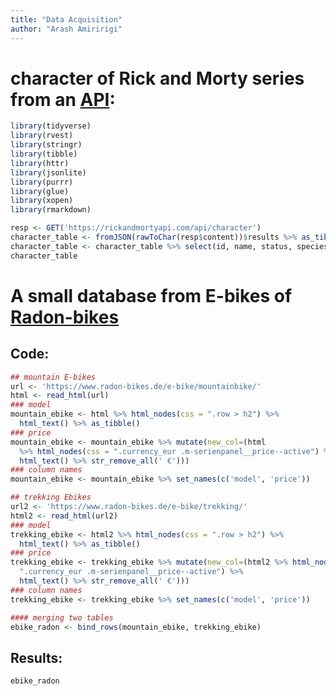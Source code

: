 ```yaml
---
title: "Data Acquisition"
author: "Arash Amiririgi"
---
```


# character of Rick and Morty series from an [API](https://rickandmortyapi.com/api):

``` r
library(tidyverse)
library(rvest)
library(stringr)
library(tibble)
library(httr)
library(jsonlite)
library(purrr)
library(glue)
library(xopen)
library(rmarkdown)

resp <- GET('https://rickandmortyapi.com/api/character')
character_table <- fromJSON(rawToChar(resp$content))$results %>% as_tibble()
character_table <- character_table %>% select(id, name, status, species, gender)
character_table
```


# A small database from E-bikes of  [Radon-bikes](https://www.radon-bikes.de)

## Code:

```r

## mountain E-bikes
url <- 'https://www.radon-bikes.de/e-bike/mountainbike/'
html <- read_html(url)
### model
mountain_ebike <- html %>% html_nodes(css = ".row > h2") %>%
  html_text() %>% as_tibble()
### price
mountain_ebike <- mountain_ebike %>% mutate(new_col=(html
  %>% html_nodes(css = ".currency_eur .m-serienpanel__price--active") %>% 
  html_text() %>% str_remove_all(' €')))
### column names
mountain_ebike <- mountain_ebike %>% set_names(c('model', 'price'))

## trekking Ebikes
url2 <- 'https://www.radon-bikes.de/e-bike/trekking/'
html2 <- read_html(url2)
### model
trekking_ebike <- html2 %>% html_nodes(css = ".row > h2") %>%
  html_text() %>% as_tibble()
### price
trekking_ebike <- trekking_ebike %>% mutate(new_col=(html2 %>% html_nodes(css =
  ".currency_eur .m-serienpanel__price--active") %>% 
  html_text() %>% str_remove_all(' €')))
### column names
trekking_ebike <- trekking_ebike %>% set_names(c('model', 'price'))

#### merging two tables
ebike_radon <- bind_rows(mountain_ebike, trekking_ebike)
```


## Results:

```r
ebike_radon
```
